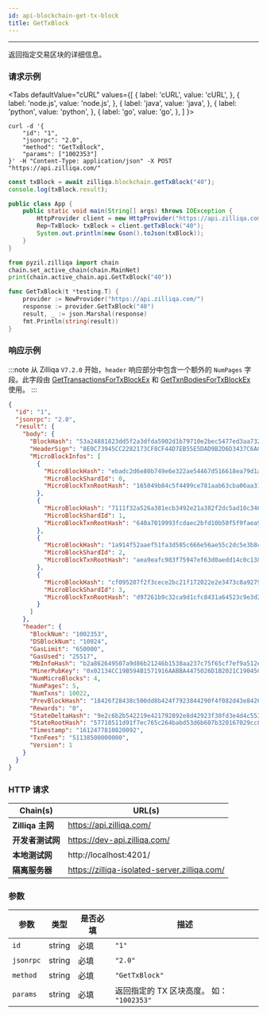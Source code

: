 ```yaml
---
id: api-blockchain-get-tx-block
title: GetTxBlock
---
```


---
返回指定交易区块的详细信息。

### 请求示例



<Tabs
  defaultValue="cURL"
  values={[
    { label: 'cURL', value: 'cURL', },
    { label: 'node.js', value: 'node.js', },
    { label: 'java', value: 'java', },
    { label: 'python', value: 'python', },
    { label: 'go', value: 'go', },
  ]
}>

<TabItem value="cURL">

```shell
curl -d '{
    "id": "1",
    "jsonrpc": "2.0",
    "method": "GetTxBlock",
    "params": ["1002353"]
}' -H "Content-Type: application/json" -X POST "https://api.zilliqa.com/"
```
</TabItem>
<TabItem value="node.js">

```js
const txBlock = await zilliqa.blockchain.getTxBlock("40");
console.log(txBlock.result);
```
</TabItem>
<TabItem value="java">

```java
public class App {
    public static void main(String[] args) throws IOException {
        HttpProvider client = new HttpProvider("https://api.zilliqa.com/");
        Rep<TxBlock> txBlock = client.getTxBlock("40");
        System.out.println(new Gson().toJson(txBlock));
    }
}
```
</TabItem>
<TabItem value="python">

```python
from pyzil.zilliqa import chain
chain.set_active_chain(chain.MainNet)
print(chain.active_chain.api.GetTxBlock("40"))
```
</TabItem>

<TabItem value="go">

```go
func GetTxBlock(t *testing.T) {
	provider := NewProvider("https://api.zilliqa.com/")
	response := provider.GetTxBlock("40")
	result, _ := json.Marshal(response)
	fmt.Println(string(result))
}
```
</TabItem>
</Tabs>


### 响应示例

:::note
  从 Zilliqa `V7.2.0` 开始，`header` 响应部分中包含一个额外的 `NumPages` 字段。此字段由 [GetTransactionsForTxBlockEx](api-transaction-get-txs-for-txblock-ex.mdx) 和 [GetTxnBodiesForTxBlockEx](api-transaction-get-txbodies-for-txblock-ex.mdx) 使用。
:::

```json
{
  "id": "1",
  "jsonrpc": "2.0",
  "result": {
    "body": {
      "BlockHash": "53a24881823dd5f2a3dfda5902d1b79710e2bec5477ed3aa7325d74e30436b58",
      "HeaderSign": "8E0C73945CC2282173CF8CF44D7EB55E5DAD9B2D6D3437C6AC09DE8CF0D6B698575E535168AA898B6B3A3107603BDFC4BC671A4621E77C9004369FC3513F53A0",
      "MicroBlockInfos": [
        {
          "MicroBlockHash": "ebadc2d6e80b749e6e322ae54467d516618ea79d1ae495f26f3592c70b4de71a",
          "MicroBlockShardId": 0,
          "MicroBlockTxnRootHash": "165049b84c5f4499ce781aab63cba06aa31ed4e1b556f0aac643f01eb5814da4"
        },
        {
          "MicroBlockHash": "7111f32a526a381ecb3492e21a382f2dc5ad10c346340aaae3addd1a349cc559",
          "MicroBlockShardId": 1,
          "MicroBlockTxnRootHash": "640a7019993fcdaec2bfd10b50f5f9faea92920a1a4c0cb931ae56e061f983d9"
        },
        {
          "MicroBlockHash": "1a914f52aaef51fa3d585c666e56ae55c2dc5e3b8c759c66d1b79b211b783d0e",
          "MicroBlockShardId": 2,
          "MicroBlockTxnRootHash": "aea9eafc983f75947ef63d0aedd14c0c138025cbbaa5934f3ef327b2116bfd68"
        },
        {
          "MicroBlockHash": "cf095207f2f3cece2bc21f172022e2e3473c8a9279ba67a4d9bd1e352890f496",
          "MicroBlockShardId": 3,
          "MicroBlockTxnRootHash": "d97261b9c32ca9d1cfc8431a64523c9e3d26beff7e5265c5d431d5a41b416e49"
        }
      ]
    },
    "header": {
      "BlockNum": "1002353",
      "DSBlockNum": "10024",
      "GasLimit": "650000",
      "GasUsed": "25517",
      "MbInfoHash": "b2a862649507a9d86b21246b1538aa237c75f65cf7ef9a512e03ba39d0e62933",
      "MinerPubKey": "0x02134CC19B594B1571916AABBA4475026D1B2021C19045CB2065E0D3B12706768E",
      "NumMicroBlocks": 4,
      "NumPages": 5,
      "NumTxns": 10022,
      "PrevBlockHash": "18426f28438c500dd8b424f7923844290f4f082d43e84262ce629eebce68b82c",
      "Rewards": "0",
      "StateDeltaHash": "9e2c6b2b542219e421792892e8d42923f30fd3e4d4c55369feb89e3979b5a3a7",
      "StateRootHash": "57710511d91f7ec765c264babd53d6b607b320167029cc88c477fafd78c14632",
      "Timestamp": "1612477810820092",
      "TxnFees": "51138500000000",
      "Version": 1
    }
  }
}
```

### HTTP 请求

| Chain(s)              | URL(s)                       |
| --------------------- | ---------------------------- |
| **Zilliqa 主网**   | https://api.zilliqa.com/     |
| **开发者测试网** | https://dev-api.zilliqa.com/ |
| **本地测试网**     | http://localhost:4201/       |
| **隔离服务器**   | https://zilliqa-isolated-server.zilliqa.com/ |

### 参数

| 参数 | 类型   | 是否必填 | 描述                                              |
| --------- | ------ | -------- | -------------------------------------------------------- |
| `id`      | string | 必填 | `"1"`                                                    |
| `jsonrpc` | string | 必填 | `"2.0"`                                                  |
| `method`  | string | 必填 | `"GetTxBlock"`                                           |
| `params`  | string | 必填 | 返回指定的 TX 区块高度。 如： `"1002353"` |